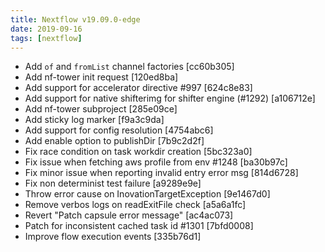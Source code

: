 ```yaml
---
title: Nextflow v19.09.0-edge
date: 2019-09-16
tags: [nextflow]
---
```


- Add `of` and `fromList` channel factories [cc60b305]
- Add nf-tower init request [120ed8ba]
- Add support for accelerator directive #997 [624c8e83]
- Add support for native shifterimg for shifter engine (#1292) [a106712e]
- Add nf-tower subproject [285e09ce]
- Add sticky log marker [f9a3c9da]
- Add support for config resolution [4754abc6]
- Add enable option to publishDir [7b9c2d2f]
- Fix race condition on task workdir creation [5bc323a0]
- Fix issue when fetching aws profile from env #1248 [ba30b97c]
- Fix minor issue when reporting invalid entry error msg [814d6728]
- Fix non determinist test failure [a9289e9e]
- Throw error cause on InovationTargetException [9e1467d0]
- Remove verbos logs on readExitFile check [a5a6a1fc]
- Revert "Patch capsule error message" [ac4ac073]
- Patch for inconsistent cached task id #1301 [7bfd0008]
- Improve flow execution events [335b76d1]

